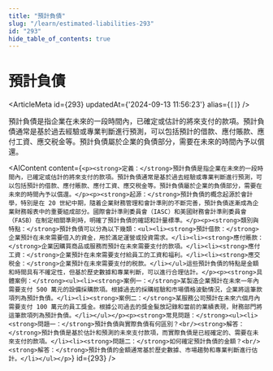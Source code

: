 ```yaml
---
title: "預計負債"
slug: "/learn/estimated-liabilities-293"
id: "293"
hide_table_of_contents: true
---
```



# 預計負債

<ArticleMeta id={293} updatedAt={'2024-09-13 11:56:23'} alias={`[]`} />
<div className='border-solid border-b border-t-0 my-4 border-[var(--ifm-color-gray-300)]' />

預計負債是指企業在未來的一段時間內，已確定或估計的將來支付的款項。預計負債通常是基於過去經驗或專業判斷進行預測，可以包括預計的借款、應付賬款、應付工資、應交税金等。預計負債屬於企業的負債部分，需要在未來的時間內予以償還。

<AIContent content={`<p><strong>定義：</strong>預計負債是指企業在未來的一段時間內，已確定或估計的將來支付的款項。預計負債通常是基於過去經驗或專業判斷進行預測，可以包括預計的借款、應付賬款、應付工資、應交税金等。預計負債屬於企業的負債部分，需要在未來的時間內予以償還。</p><p><strong>起源：</strong>預計負債的概念起源於會計學，特別是在 20 世紀中期，隨着企業財務管理和會計準則的不斷完善，預計負債逐漸成為企業財務報表中的重要組成部分。國際會計準則委員會（IASC）和美國財務會計準則委員會（FASB）在制定相關準則時，明確了預計負債的確認和計量標準。</p><p><strong>類別與特點：</strong>預計負債可以分為以下幾類：<ul><li><strong>預計借款：</strong>企業預計在未來需要借入的資金，用於滿足運營或投資需求。</li><li><strong>應付賬款：</strong>企業因購買商品或服務而預計在未來需要支付的款項。</li><li><strong>應付工資：</strong>企業預計在未來需要支付給員工的工資和福利。</li><li><strong>應交税金：</strong>企業預計在未來需要支付的税款。</li></ul>這些預計負債的特點是金額和時間具有不確定性，但基於歷史數據和專業判斷，可以進行合理估計。</p><p><strong>具體案例：</strong><ul><li><strong>案例一：</strong>某製造企業預計在未來一年內需要支付 500 萬元的設備採購款項。根據過去的採購經驗和市場價格波動情況，企業將這筆款項列為預計負債。</li><li><strong>案例二：</strong>某服務公司預計在未來六個月內需要支付 100 萬元的員工獎金。根據公司過去的獎金髮放記錄和當前的業績表現，財務部門將這筆款項列為預計負債。</li></ul></p><p><strong>常見問題：</strong><ul><li><strong>問題一：</strong>預計負債與實際負債有何區別？<br/><strong>解答：</strong>預計負債是基於估計和預測的未來支付款項，而實際負債是已經確定的、需要在未來支付的款項。</li><li><strong>問題二：</strong>如何確定預計負債的金額？<br/><strong>解答：</strong>預計負債的金額通常基於歷史數據、市場趨勢和專業判斷進行估計。</li></ul></p>`} id={293} />
